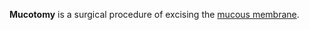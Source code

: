 {{Uncategorized|April 2007}}

'''Mucotomy''' is a surgical procedure of excising the [[mucous membrane]].
{{surgery-stub}}